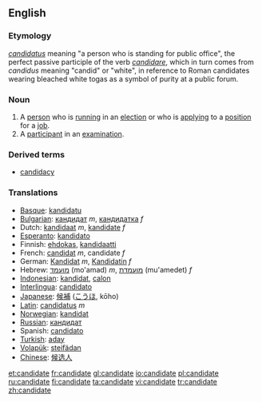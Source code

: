 ==English==

===Etymology===
{{L.}} ''[[candidatus]]'' meaning "a person who is standing for public office", the perfect passive participle of the verb ''[[candidare]]'', which in turn comes from ''candidus'' meaning "candid" or "white", in reference to Roman candidates wearing bleached white togas as a symbol of purity at a public forum.

===Noun===
{{en-noun}}

# A [[person]] who is [[run]]ning in an [[election]] or who is [[apply]]ing to a [[position]] for a [[job]].
# A [[participant]] in an [[examination]]. 

===Derived terms===
*[[candidacy]]

===Translations===
*[[Basque]]: [[kandidatu]]
*[[Bulgarian]]: [[кандидат]] ''m'', [[кандидатка]] ''f''
*Dutch: [[kandidaat]] ''m'', [[kandidate]] ''f''
*[[Esperanto]]: [[kandidato]]
*Finnish: [[ehdokas]], [[kandidaatti]]
*French: [[candidat]] ''m'', candidate ''f''
*German: [[Kandidat]] ''m'', [[Kandidatin]] ''f''
*Hebrew: [[מועמד]] (mo'amad) ''m'', [[מועמדת]] (mu'amedet) ''f''
*[[Indonesian]]: [[kandidat]], [[calon]]
*[[Interlingua]]: [[candidato]]
*[[Japanese]]: [[候補]] ([[こうほ]], kōho)
*[[Latin]]: [[candidatus]] ''m''
*[[Norwegian]]: [[kandidat]]
*[[Russian]]: [[кандидат]]
*Spanish: [[candidato]]
*[[Turkish]]: [[aday]]
*[[Volapük]]: [[steifädan]]
*[[Chinese]]: [[候选人]]

[[et:candidate]]
[[fr:candidate]]
[[gl:candidate]]
[[io:candidate]]
[[pl:candidate]]
[[ru:candidate]]
[[fi:candidate]]
[[ta:candidate]]
[[vi:candidate]]
[[tr:candidate]]
[[zh:candidate]]